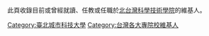 此頁收錄目前或曾經就讀、任教或任職於[[北台灣科學技術學院|北台灣科學技術學院]]的維基人。

[[Category:臺北城市科技大學|Category:臺北城市科技大學]]
[[Category:台灣各大專院校維基人|Category:台灣各大專院校維基人]]